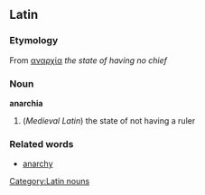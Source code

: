 == Latin ==
=== Etymology ===
From {{Gr.}} [[αναρχία]] ''the state of having no chief''
=== Noun ===
[[Category:Latin nouns]]
'''anarchia'''
# (''Medieval Latin'') the state of not having a ruler
=== Related words ===
* [[anarchy]]